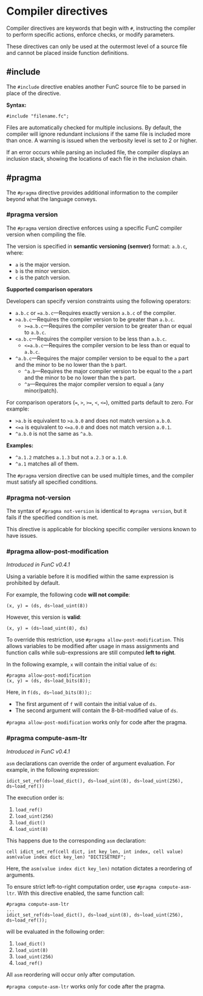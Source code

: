 
# Compiler directives

Compiler directives are keywords that begin with `#`, instructing the compiler to perform specific actions, enforce checks, or modify parameters.

These directives can only be used at the outermost level of a source file and cannot be placed inside function definitions.

## #include

The `#include` directive enables another FunC source file to be parsed in place of the directive.

**Syntax:**

```func
#include "filename.fc";
```

Files are automatically checked for multiple inclusions. By default, the compiler will ignore redundant inclusions if the same file is included more than once. A warning is issued when the verbosity level is set to 2 or higher.

If an error occurs while parsing an included file, the compiler displays an inclusion stack, showing the locations of each file in the inclusion chain.

## #pragma

The `#pragma` directive provides additional information to the compiler beyond what the language conveys.

### #pragma version

The `#pragma` version directive enforces using a specific FunC compiler version when compiling the file.

The version is specified in **semantic versioning (semver)** format: `a.b.c`, where:

- `a` is the major version.
- `b` is the minor version.
- `c` is the patch version.

**Supported comparison operators**

Developers can specify version constraints using the following operators:

- `a.b.c` or `=a.b.c`—Requires exactly version `a.b.c` of the compiler.
- `>a.b.c`—Requires the compiler version to be greater than `a.b.c`.
  - `>=a.b.c`—Requires the compiler version to be greater than or equal to `a.b.c`.
- `<a.b.c`—Requires the compiler version to be less than `a.b.c`.
  - `<=a.b.c`—Requires the compiler version to be less than or equal to `a.b.c`.
- `^a.b.c`—Requires the major compiler version to be equal to the `a` part and the minor to be no lower than the `b` part.
  - `^a.b`—Requires the major compiler version to be equal to the `a` part and the minor to be no lower than the `b` part.
  - `^a`—Requires the major compiler version to equal `a` (any minor/patch).

For comparison operators (`=`, `>`, `>=`, `<`, `<=`), omitted parts default to zero.
For example:

- `>a.b` is equivalent to `>a.b.0` and does not match version `a.b.0`.
- `<=a` is equivalent to `<=a.0.0` and does not match version `a.0.1`.
- `^a.b.0` is not the same as `^a.b`.

**Examples:**

- `^a.1.2` matches `a.1.3` but not `a.2.3` or `a.1.0`.
- `^a.1` matches all of them.

The `#pragma` version directive can be used multiple times, and the compiler must satisfy all specified conditions.

### #pragma not-version

The syntax of `#pragma not-version` is identical to `#pragma version`, but it fails if the specified condition is met.

This directive is applicable for blocking specific compiler versions known to have issues.

### #pragma allow-post-modification

_Introduced in FunC v0.4.1_

Using a variable before it is modified within the same expression is prohibited by default.

For example, the following code **will not compile**:

```func
(x, y) = (ds, ds~load_uint(8))
```

However, this version is **valid**:

```func
(x, y) = (ds~load_uint(8), ds)
```

To override this restriction, use `#pragma allow-post-modification`. This allows variables to be modified after usage in mass assignments and function calls while sub-expressions are still computed **left to right**.

In the following example, `x` will contain the initial value of `ds`:

```func
#pragma allow-post-modification
(x, y) = (ds, ds~load_bits(8)); 
```

Here, in `f(ds, ds~load_bits(8));`:

- The first argument of `f` will contain the initial value of `ds`.
- The second argument will contain the 8-bit-modified value of `ds`.

`#pragma allow-post-modification` works only for code after the pragma.

### #pragma compute-asm-ltr

_Introduced in FunC v0.4.1_

`asm` declarations can override the order of argument evaluation. For example, in the following expression:

```func
idict_set_ref(ds~load_dict(), ds~load_uint(8), ds~load_uint(256), ds~load_ref())
```

The execution order is:

1. `load_ref()`
2. `load_uint(256)`
3. `load_dict()`
4. `load_uint(8)`

This happens due to the corresponding `asm` declaration:

```func
cell idict_set_ref(cell dict, int key_len, int index, cell value) asm(value index dict key_len) "DICTISETREF";
```

Here, the `asm(value index dict key_len)` notation dictates a reordering of arguments.

To ensure strict left-to-right computation order, use `#pragma compute-asm-ltr`. With this directive enabled, the same function call:

```func
#pragma compute-asm-ltr
...
idict_set_ref(ds~load_dict(), ds~load_uint(8), ds~load_uint(256), ds~load_ref());
```

will be evaluated in the following order:

1. `load_dict()`
2. `load_uint(8)`
3. `load_uint(256)`
4. `load_ref()`

All `asm` reordering will occur only after computation.

`#pragma compute-asm-ltr` works only for code after the pragma.

<Feedback />
